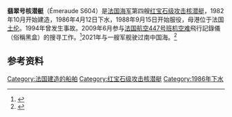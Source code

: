 '''翡翠号核潜艇'''（Émeraude  S604）是[[法国海军|法国海军]]第四艘[[红宝石级攻击核潜艇|红宝石级攻击核潜艇]]，1982年10月开始建造，1986年4月12日下水，1988年9月15日开始服役，母港位于法国[[土伦|土伦]]{{le|土伦军港|Toulon arsenal|军港}}。1994年曾发生事故。2009年6月参与[[法国航空447号班机空难|法国航空447号班机空难]]飛行記錄儀（俗稱黑盒）的搜寻工作。<ref name="cbc_nuclear">{{Cite news |url=http://www.cbc.ca/world/story/2009/06/05/air-france-search-debris-black-box469.html |title=France sends nuclear sub to hunt for jet wreckage |publisher=CBC News |date=2009-06-05 |accessdate=2009-06-09 |archiveurl=https://web.archive.org/web/20090608161905/http://www.cbc.ca/world/story/2009/06/05/air-france-search-debris-black-box469.html |archivedate=2009-06-08 |deadurl=no }}</ref>2021年与一艘军舰驶过南中国海。<ref>{{cite news |title=继美海军之后 法国宣布核潜艇巡航南中国海 |url=https://www.voachinese.com/a/french-nuclear-submarine-patrolled-in-south-china-sea-20210209/5771800.html |accessdate=2021-02-10 |agency=美国之音 |date=2021-02-10}}</ref>

==参考资料==
{{reflist}}

[[Category:法国建造的船舶|Category:法国建造的船舶]]
[[Category:红宝石级攻击核潜艇|Category:红宝石级攻击核潜艇]]
[[Category:1986年下水|Category:1986年下水]]